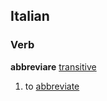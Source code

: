 ==Italian==
===Verb===
'''abbreviare''' [[transitive]]
# to [[abbreviate]]
{{it-conj-iare|abbrev|Avere}}